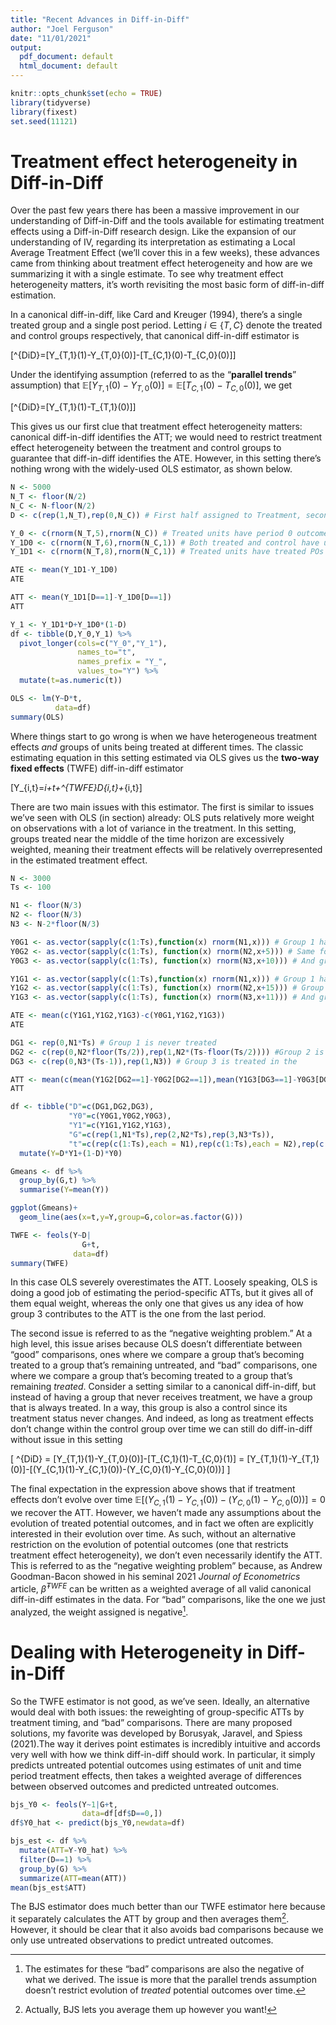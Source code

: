 ```yaml
---
title: "Recent Advances in Diff-in-Diff"
author: "Joel Ferguson"
date: "11/01/2021"
output:
  pdf_document: default
  html_document: default
---
```


```r
knitr::opts_chunk$set(echo = TRUE)
library(tidyverse)
library(fixest)
set.seed(11121)
```

# Treatment effect heterogeneity in Diff-in-Diff

Over the past few years there has been a massive improvement in our understanding of Diff-in-Diff and the tools available for estimating treatment effects using a Diff-in-Diff research design. Like the expansion of our understanding of IV, regarding its interpretation as estimating a Local Average Treatment Effect (we'll cover this in a few weeks), these advances came from thinking about treatment effect heterogeneity and how are we summarizing it with a single estimate. To see why treatment effect heterogeneity matters, it's worth revisiting the most basic form of diff-in-diff estimation.

In a canonical diff-in-diff, like Card and Kreuger (1994), there's a single treated group and a single post period. Letting $i\in\{T,C\}$ denote the treated and control groups respectively, that canonical diff-in-diff estimator is

\[\tau^{DiD}=\mathbb{E}[Y_{T,1}(1)-Y_{T,0}(0)]-\mathbb{E}[T_{C,1}(0)-T_{C,0}(0)]\]

Under the identifying assumption (referred to as the "**parallel trends**" assumption) that $\mathbb{E}[Y_{T,1}(0)-Y_{T,0}(0)]=\mathbb{E}[T_{C,1}(0)-T_{C,0}(0)]$, we get 

\[\tau^{DiD}=\mathbb{E}[Y_{T,1}(1)-T_{T,1}(0)]\]

This gives us our first clue that treatment effect heterogeneity matters: canonical diff-in-diff identifies the ATT; we would need to restrict treatment effect heterogeneity between the treatment and control groups to guarantee that diff-in-diff identifies the ATE. However, in this setting there's nothing wrong with the widely-used OLS estimator, as shown below.

```r
N <- 5000
N_T <- floor(N/2)
N_C <- N-floor(N/2)
D <- c(rep(1,N_T),rep(0,N_C)) # First half assigned to Treatment, second half to control

Y_0 <- c(rnorm(N_T,5),rnorm(N_C)) # Treated units have period 0 outcomes ~ N(5,1), control ~ N(0,1)
Y_1D0 <- c(rnorm(N_T,6),rnorm(N_C,1)) # Both treated and control have untreated POs for period 1 that are 1 greater in expectation
Y_1D1 <- c(rnorm(N_T,8),rnorm(N_C,1)) # Treated units have treated POs in period 1 that are 2 greater than their untreated PO in expectation, untreated have no treatment effect

ATE <- mean(Y_1D1-Y_1D0)
ATE

ATT <- mean(Y_1D1[D==1]-Y_1D0[D==1])
ATT

Y_1 <- Y_1D1*D+Y_1D0*(1-D)
df <- tibble(D,Y_0,Y_1) %>%
  pivot_longer(cols=c("Y_0","Y_1"),
               names_to="t",
               names_prefix = "Y_",
               values_to="Y") %>%
  mutate(t=as.numeric(t))

OLS <- lm(Y~D*t,
          data=df)
summary(OLS)

```

Where things start to go wrong is when we have heterogeneous treatment effects *and* groups of units being treated at different times. The classic estimating equation in this setting estimated via OLS gives us the **two-way fixed effects** (TWFE) diff-in-diff estimator

\[Y_{i,t}=\alpha_i+\delta_t+\beta^{TWFE}D_{i,t}+\varepsilon_{i,t}\]

There are two main issues with this estimator. The first is similar to issues we've seen with OLS (in section) already: OLS puts relatively more weight on observations with a lot of variance in the treatment. In this setting, groups treated near the middle of the time horizon are excessively weighted, meaning their treatment effects will be relatively overrepresented in the estimated treatment effect.

```r
N <- 3000
Ts <- 100

N1 <- floor(N/3)
N2 <- floor(N/3)
N3 <- N-2*floor(N/3)

Y0G1 <- as.vector(sapply(c(1:Ts),function(x) rnorm(N1,x))) # Group 1 has untreated potential outcomes that go up by 1 in expectation every period
Y0G2 <- as.vector(sapply(c(1:Ts), function(x) rnorm(N2,x+5))) # Same for Group 2, but they start at 5 rather than 1
Y0G3 <- as.vector(sapply(c(1:Ts), function(x) rnorm(N3,x+10))) # And group 3 starts at 10

Y1G1 <- as.vector(sapply(c(1:Ts),function(x) rnorm(N1,x))) # Group 1 has no expected treatment effect
Y1G2 <- as.vector(sapply(c(1:Ts), function(x) rnorm(N2,x+15))) # Group 2 has an expected treatment effect of 10
Y1G3 <- as.vector(sapply(c(1:Ts), function(x) rnorm(N3,x+11))) # And group 3 has an expected treatment effect of 1

ATE <- mean(c(Y1G1,Y1G2,Y1G3)-c(Y0G1,Y1G2,Y1G3))
ATE

DG1 <- rep(0,N1*Ts) # Group 1 is never treated
DG2 <- c(rep(0,N2*floor(Ts/2)),rep(1,N2*(Ts-floor(Ts/2)))) #Group 2 is treated half the time
DG3 <- c(rep(0,N3*(Ts-1)),rep(1,N3)) # Group 3 is treated in the 

ATT <- mean(c(mean(Y1G2[DG2==1]-Y0G2[DG2==1]),mean(Y1G3[DG3==1]-Y0G3[DG3==1])))
ATT

df <- tibble("D"=c(DG1,DG2,DG3),
             "Y0"=c(Y0G1,Y0G2,Y0G3),
             "Y1"=c(Y1G1,Y1G2,Y1G3),
             "G"=c(rep(1,N1*Ts),rep(2,N2*Ts),rep(3,N3*Ts)),
             "t"=c(rep(c(1:Ts),each = N1),rep(c(1:Ts),each = N2),rep(c(1:Ts),each = N3))) %>%
  mutate(Y=D*Y1+(1-D)*Y0)

Gmeans <- df %>%
  group_by(G,t) %>%
  summarise(Y=mean(Y))

ggplot(Gmeans)+
  geom_line(aes(x=t,y=Y,group=G,color=as.factor(G)))

TWFE <- feols(Y~D|
                G+t,
              data=df)
summary(TWFE)
```

In this case OLS severely overestimates the ATT. Loosely speaking, OLS is doing a good job of estimating the period-specific ATTs, but it gives all of them equal weight, whereas the only one that gives us any idea of how group 3 contributes to the ATT is the one from the last period.

The second issue is referred to as the "negative weighting problem." At a high level, this issue arises because OLS doesn't differentiate between "good" comparisons, ones where we compare a group that's becoming treated to a group that's remaining untreated, and "bad" comparisons, one where we compare a group that's becoming treated to a group that's remaining *treated*. Consider a setting similar to a canonical diff-in-diff, but instead of having a group that never receives treatment, we have a group that is always treated. In a way, this group is also a control since its treatment status never changes. And indeed, as long as treatment effects don't change within the control group over time we can still do diff-in-diff without issue in this setting

\[
\tau^{DiD} = \mathbb{E}[Y_{T,1}(1)-Y_{T,0}(0)]-\mathbb{E}[T_{C,1}(1)-T_{C,0}(1)] = \mathbb{E}[Y_{T,1}(1)-Y_{T,1}(0)]-\mathbb{E}[(Y_{C,1}(1)-Y_{C,1}(0))-(Y_{C,0}(1)-Y_{C,0}(0))]
\]

The final expectation in the expression above shows that if treatment effects don't evolve over time $\mathbb{E}[(Y_{C,1}(1)-Y_{C,1}(0))-(Y_{C,0}(1)-Y_{C,0}(0))]=0$ we recover the ATT. However, we haven't made any assumptions about the evolution of treated potential outcomes, and in fact we often are explicitly interested in their evolution over time. As such, without an alternative restriction on the evolution of potential outcomes (one that restricts treatment effect heterogeneity), we don't even necessarily identify the ATT. This is referred to as the "negative weighting problem" because, as Andrew Goodman-Bacon showed in his seminal 2021 *Journal of Econometrics* article, $\hat{\beta}^{TWFE}$ can be written as a weighted average of all valid canonical diff-in-diff estimates in the data. For "bad" comparisons, like the one we just analyzed, the weight assigned is negative^[The estimates for these "bad" comparisons are also the negative of what we derived. The issue is more that the parallel trends assumption doesn't restrict evolution of *treated* potential outcomes over time.].

# Dealing with Heterogeneity in Diff-in-Diff

So the TWFE estimator is not good, as we've seen. Ideally, an alternative would deal with both issues: the reweighting of group-specific ATTs by treatment timing, and "bad" comparisons. There are many proposed solutions, my favorite was developed by Borusyak, Jaravel, and Spiess (2021).The way it derives point estimates is incredibly intuitive and accords very well with how we think diff-in-diff should work. In particular, it simply predicts untreated potential outcomes using estimates of unit and time period treatment effects, then takes a weighted average of differences between observed outcomes and predicted untreated outcomes.

```r
bjs_Y0 <- feols(Y~1|G+t,
                data=df[df$D==0,])
df$Y0_hat <- predict(bjs_Y0,newdata=df)

bjs_est <- df %>%
  mutate(ATT=Y-Y0_hat) %>%
  filter(D==1) %>%
  group_by(G) %>%
  summarize(ATT=mean(ATT))
mean(bjs_est$ATT)
```
The BJS estimator does much better than our TWFE estimator here because it separately calculates the ATT by group and then averages them^[Actually, BJS lets you average them up however you want!]. However, it should be clear that it also avoids bad comparisons because we only use untreated observations to predict untreated outcomes.